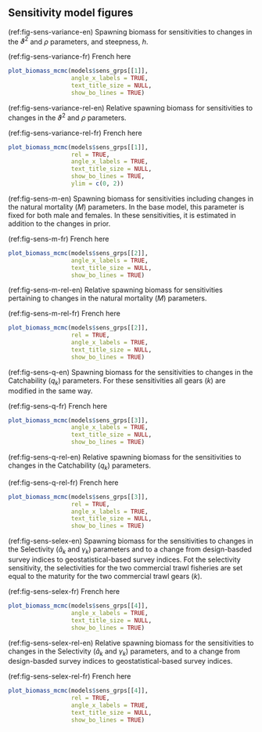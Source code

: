 ## Sensitivity model figures

<!-- Vartheta and sigma, and steepness  -------------------------------------->

(ref:fig-sens-variance-en) Spawning biomass for sensitivities to changes in the $\vartheta^2$ and $\rho$ parameters, and steepness, $h$.

(ref:fig-sens-variance-fr) French here

```r
plot_biomass_mcmc(models$sens_grps[[1]],
                  angle_x_labels = TRUE,
                  text_title_size = NULL,
                  show_bo_lines = TRUE)
```

(ref:fig-sens-variance-rel-en) Relative spawning biomass for sensitivities to changes in the $\vartheta^2$ and $\rho$ parameters.

(ref:fig-sens-variance-rel-fr) French here

```r
plot_biomass_mcmc(models$sens_grps[[1]],
                  rel = TRUE,
                  angle_x_labels = TRUE,
                  text_title_size = NULL,
                  show_bo_lines = TRUE,
                  ylim = c(0, 2))
```

<!-- Natural mortality ------------------------------------------------------->

(ref:fig-sens-m-en) Spawning biomass for sensitivities including changes in the natural mortality ($M$) parameters. In the base model, this parameter is fixed for both male and females. In these sensitivities, it is estimated in addition to the changes in prior.

(ref:fig-sens-m-fr) French here

```r
plot_biomass_mcmc(models$sens_grps[[2]],
                  angle_x_labels = TRUE,
                  text_title_size = NULL,
                  show_bo_lines = TRUE)
```

(ref:fig-sens-m-rel-en) Relative spawning biomass for sensitivities pertaining to changes in the natural mortality ($M$) parameters.

(ref:fig-sens-m-rel-fr) French here

```r
plot_biomass_mcmc(models$sens_grps[[2]],
                  rel = TRUE,
                  angle_x_labels = TRUE,
                  text_title_size = NULL,
                  show_bo_lines = TRUE)
```

<!-- Catchability ------------------------------------------------------------>

(ref:fig-sens-q-en) Spawning biomass for the sensitivities to changes in the Catchability ($q_k$) parameters. For these sensitivities all gears ($k$) are modified in the same way.

(ref:fig-sens-q-fr) French here

```r
plot_biomass_mcmc(models$sens_grps[[3]],
                  angle_x_labels = TRUE,
                  text_title_size = NULL,
                  show_bo_lines = TRUE)
```

(ref:fig-sens-q-rel-en) Relative spawning biomass for the sensitivities to changes in the Catchability ($q_k$) parameters.

(ref:fig-sens-q-rel-fr) French here

```r
plot_biomass_mcmc(models$sens_grps[[3]],
                  rel = TRUE,
                  angle_x_labels = TRUE,
                  text_title_size = NULL,
                  show_bo_lines = TRUE)
```

<!-- Selectivity and Geostat surveys ----------------------------------------->

(ref:fig-sens-selex-en) Spawning biomass for the sensitivities to changes in the Selectivity ($\hat{a}_k$ and $\gamma_k$) parameters and to a change from design-basded survey indices to geostatistical-based survey indices. Fot the selectivity sensitivity, the selectivities for the two commercial trawl fisheries are set equal to the maturity for the two commercial trawl gears ($k$).

(ref:fig-sens-selex-fr) French here

```r
plot_biomass_mcmc(models$sens_grps[[4]],
                  angle_x_labels = TRUE,
                  text_title_size = NULL,
                  show_bo_lines = TRUE)
```

(ref:fig-sens-selex-rel-en) Relative spawning biomass for the sensitivities to changes in the Selectivity ($\hat{a}_k$ and $\gamma_k$) parameters, and to a change from design-basded survey indices to geostatistical-based survey indices.

(ref:fig-sens-selex-rel-fr) French here

```r
plot_biomass_mcmc(models$sens_grps[[4]],
                  rel = TRUE,
                  angle_x_labels = TRUE,
                  text_title_size = NULL,
                  show_bo_lines = TRUE)
```


\clearpage
